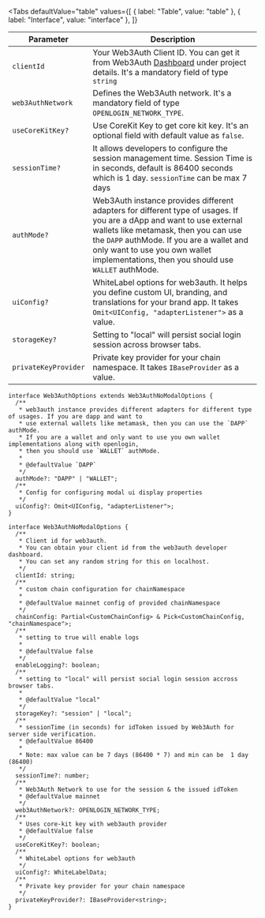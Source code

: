 
<Tabs
  defaultValue="table"
  values={[
    { label: "Table", value: "table" },
    { label: "Interface", value: "interface" },
  ]}
>

<TabItem value="table">

| Parameter            | Description                                                                                                                                                                                                                                                                                         |
| -------------------- | --------------------------------------------------------------------------------------------------------------------------------------------------------------------------------------------------------------------------------------------------------------------------------------------------- |
| `clientId`           | Your Web3Auth Client ID. You can get it from Web3Auth [Dashboard](https://dashboard.web3auth.io/) under project details. It's a mandatory field of type `string`                                                                                                                                    |
| `web3AuthNetwork`    | Defines the Web3Auth network. It's a mandatory field of type `OPENLOGIN_NETWORK_TYPE`.                                                                                                                                                                                                              |
| `useCoreKitKey?`     | Use CoreKit Key to get core kit key. It's an optional field with default value as `false`.                                                                                                                                                                                                          |
| `sessionTime?`       | It allows developers to configure the session management time. Session Time is in seconds, default is 86400 seconds which is 1 day. `sessionTime` can be max 7 days                                                                                                                                 |
| `authMode?`          | Web3Auth instance provides different adapters for different type of usages. If you are a dApp and want to use external wallets like metamask, then you can use the `DAPP` authMode. If you are a wallet and only want to use you own wallet implementations, then you should use `WALLET` authMode. |
| `uiConfig?`          | WhiteLabel options for web3auth. It helps you define custom UI, branding, and translations for your brand app. It takes `Omit<UIConfig, "adapterListener">` as a value.                                                                                                                             |
| `storageKey?`        | Setting to "local" will persist social login session across browser tabs.                                                                                                                                                                                                                           |
| `privateKeyProvider` | Private key provider for your chain namespace. It takes `IBaseProvider` as a value.                                                                                                                                                                                                                 |

</TabItem>

<TabItem value="interface">

```tsx
interface Web3AuthOptions extends Web3AuthNoModalOptions {
  /**
   * web3auth instance provides different adapters for different type of usages. If you are dapp and want to
   * use external wallets like metamask, then you can use the `DAPP` authMode.
   * If you are a wallet and only want to use you own wallet implementations along with openlogin,
   * then you should use `WALLET` authMode.
   *
   * @defaultValue `DAPP`
   */
  authMode?: "DAPP" | "WALLET";
  /**
   * Config for configuring modal ui display properties
   */
  uiConfig?: Omit<UIConfig, "adapterListener">;
}

interface Web3AuthNoModalOptions {
  /**
   * Client id for web3auth.
   * You can obtain your client id from the web3auth developer dashboard.
   * You can set any random string for this on localhost.
   */
  clientId: string;
  /**
   * custom chain configuration for chainNamespace
   *
   * @defaultValue mainnet config of provided chainNamespace
   */
  chainConfig: Partial<CustomChainConfig> & Pick<CustomChainConfig, "chainNamespace">;
  /**
   * setting to true will enable logs
   *
   * @defaultValue false
   */
  enableLogging?: boolean;
  /**
   * setting to "local" will persist social login session accross browser tabs.
   *
   * @defaultValue "local"
   */
  storageKey?: "session" | "local";
  /**
   * sessionTime (in seconds) for idToken issued by Web3Auth for server side verification.
   * @defaultValue 86400
   *
   * Note: max value can be 7 days (86400 * 7) and min can be  1 day (86400)
   */
  sessionTime?: number;
  /**
   * Web3Auth Network to use for the session & the issued idToken
   * @defaultValue mainnet
   */
  web3AuthNetwork?: OPENLOGIN_NETWORK_TYPE;
  /**
   * Uses core-kit key with web3auth provider
   * @defaultValue false
   */
  useCoreKitKey?: boolean;
  /**
   * WhiteLabel options for web3auth
   */
  uiConfig?: WhiteLabelData;
  /**
   * Private key provider for your chain namespace
   */
  privateKeyProvider?: IBaseProvider<string>;
}
```

</TabItem>

</Tabs>
